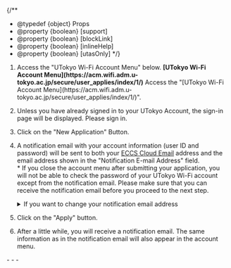 
{/**
  * @typedef {object} Props
  * @property {boolean} [support]
  * @property {boolean} [blockLink]
  * @property {boolean} [inlineHelp]
  * @property {boolean} [utasOnly]
  */}


1. <If cond={props.blockLink}>
     Access the "UTokyo Wi-Fi Account Menu" below.
     <b class="box center">[UTokyo Wi-Fi Account Menu](https://acm.wifi.adm.u-tokyo.ac.jp/secure/user_applies/index/1/)</b>
     <Fragment slot="else">
       Access the "[UTokyo Wi-Fi Account Menu](https://acm.wifi.adm.u-tokyo.ac.jp/secure/user_applies/index/1/)".
     </Fragment>
   </If>
1. Unless you have already signed in to your UTokyo Account, the sign-in page will be displayed. Please sign in.
   <If cond={props.inlineHelp}>
    <ApplyHelpMFA type="details" />
    <ApplyHelpJouhouSecurity type="details" /> 
   </If>

1. Click on the "New Application" Button.
1. A notification email with your account information (user ID and password) will be sent to both your [ECCS Cloud Email](/en/google/) address and the email address shown in the "Notification E-mail Address" field.<br />
   \* If you close the account menu after submitting your application, you will not be able to check the password of your UTokyo Wi-Fi account except from the notification email. Please make sure that you can receive the notification email before you proceed to the next step.
   <details>
      <summary>If you want to change your notification email address</summary>
      <If cond={props.utasOnly}>
        In order to change the email address to which the notification email is sent, log in to [UTAS](https://utas.adm.u-tokyo.ac.jp/campusweb/campusportal.do) and set "E-MAIL 1" in the "Student Information" menu (note that the "E-MAIL 2" address cannot be used as the UTokyo Wi-Fi email address).
        <Fragment slot="else">
          Follow the instructions below to change the email address to which the notification email is sent.

          - For students <small>including accounts that are both students and faculty and staff members</small>: Log in to [UTAS](https://utas.adm.u-tokyo.ac.jp/campusweb/campusportal.do) and set "E-MAIL 1" in the "Student Information" menu (note that the "E-MAIL 2" address cannot be used as the UTokyo Wi-Fi email address).
          - For faculty and staff members <small>excluding accounts that are both students and faculty and staff members</small>: Log in to [the Personnel Information MyWeb](https://univtokyo.sharepoint.com/sites/utokyoportal/wiki/d/Personal_information_and_ID_card.aspx) and set your "学内メールアドレス" (Campus Email Address) field in the "パーソナルメニュー" (Personal Menu). * The email address for this purpose must end with `u-tokyo.ac.jp`
        </Fragment>
      </If>
        Please note that it will take some time for the change to take effect, so please apply for an account after a day you registered your email.
    </details>
    <If cond={props.inlineHelp}>
      <ApplyHelpEmail type="details" />
    </If>
1. Click on the "Apply" button.
1. After a little while, you will receive a notification email. The same information as in the notification email will also appear in the account menu.

<If cond={props.inlineHelp}>
  <Support lang="en" show={props.support} />
  <Help lang="en" support={props.support} slot="else">
    - <ApplyHelpMFA type="default" />
    - <ApplyHelpJouhouSecurity type="default" />
    - <ApplyHelpEmail type="default" />
  </Help>
</If>
